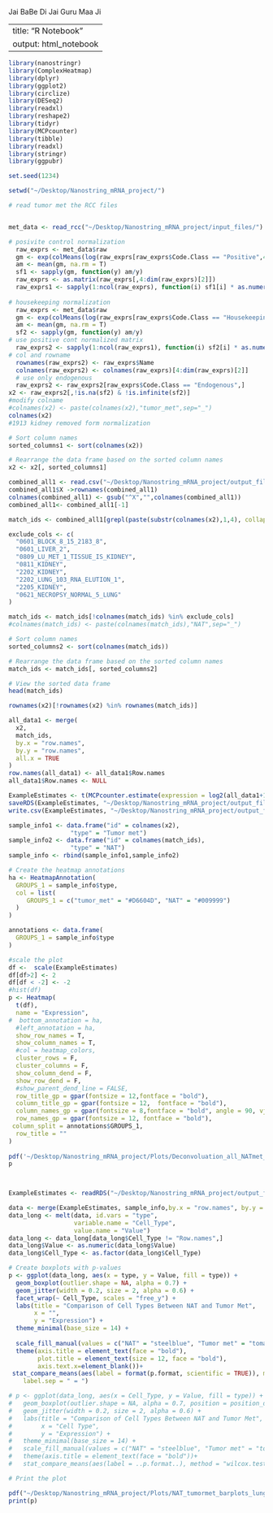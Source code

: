 Jai BaBe Di
Jai Guru Maa Ji

---
title: "R Notebook"
output: html_notebook
---

```r
library(nanostringr)
library(ComplexHeatmap)
library(dplyr)
library(ggplot2)
library(circlize)
library(DESeq2)
library(readxl)
library(reshape2)
library(tidyr)
library(MCPcounter)
library(tibble)
library(readxl)
library(stringr)
library(ggpubr)

set.seed(1234)

setwd("~/Desktop/Nanostring_mRNA_project/")
```

```r
# read tumor met the RCC files


met_data <- read_rcc("~/Desktop/Nanostring_mRNA_project/input_files/")

# posivite control normalization
  raw_exprs <- met_data$raw
  gm <- exp(colMeans(log(raw_exprs[raw_exprs$Code.Class == "Positive",4:dim(raw_exprs)[2]]), na.rm = T))
  am <- mean(gm, na.rm = T)
  sf1 <- sapply(gm, function(y) am/y)
  raw_exprs <- as.matrix(raw_exprs[,4:dim(raw_exprs)[2]])
  raw_exprs1 <- sapply(1:ncol(raw_exprs), function(i) sf1[i] * as.numeric(raw_exprs[,i]))
 
# housekeeping normalization
  raw_exprs <- met_data$raw
  gm <- exp(colMeans(log(raw_exprs[raw_exprs$Code.Class == "Housekeeping",4:dim(raw_exprs)[2]]), na.rm = T))
  am <- mean(gm, na.rm = T)
  sf2 <- sapply(gm, function(y) am/y)
# use positive cont normalized matrix
  raw_exprs2 <- sapply(1:ncol(raw_exprs1), function(i) sf2[i] * as.numeric(raw_exprs1[,i]))
# col and rowname  
  rownames(raw_exprs2) <- raw_exprs$Name
  colnames(raw_exprs2) <- colnames(raw_exprs)[4:dim(raw_exprs)[2]]
  # use only endogenous
  raw_exprs2 <- raw_exprs2[raw_exprs$Code.Class == "Endogenous",]
x2 <- raw_exprs2[,!is.na(sf2) & !is.infinite(sf2)]
#modify colname
#colnames(x2) <- paste(colnames(x2),"tumor_met",sep="_")
colnames(x2)
#1913 kidney removed form normalization
```


```r
# Sort column names
sorted_columns1 <- sort(colnames(x2))

# Rearrange the data frame based on the sorted column names
x2 <- x2[, sorted_columns1]

```


```r
combined_all1 <- read.csv("~/Desktop/Nanostring_mRNA_project/output_files/normalized_all_data.csv")
combined_all1$X ->rownames(combined_all1)
colnames(combined_all1) <- gsub("^X","",colnames(combined_all1))
combined_all1<- combined_all1[-1]
```


```r

match_ids <- combined_all1[grepl(paste(substr(colnames(x2),1,4), collapse = "|"), colnames(combined_all1))]

exclude_cols <- c(
  "0601_BLOCK_8_15_2183_8",
  "0601_LIVER_2",
  "0809_LU_MET_1_TISSUE_IS_KIDNEY",
  "0811_KIDNEY",
  "2202_KIDNEY",
  "2202_LUNG_103_RNA_ELUTION_1",
  "2205_KIDNEY",
  "0621_NECROPSY_NORMAL_5_LUNG"
)

match_ids <- match_ids[!colnames(match_ids) %in% exclude_cols]
#colnames(match_ids) <- paste(colnames(match_ids),"NAT",sep="_")
```


```r
# Sort column names
sorted_columns2 <- sort(colnames(match_ids))

# Rearrange the data frame based on the sorted column names
match_ids <- match_ids[, sorted_columns2]

# View the sorted data frame
head(match_ids)

```


```r
rownames(x2)[!rownames(x2) %in% rownames(match_ids)]
```

```r
all_data1 <- merge(
  x2, 
  match_ids, 
  by.x = "row.names", 
  by.y = "row.names", 
  all.x = TRUE
)
row.names(all_data1) <- all_data1$Row.names
all_data1$Row.names <- NULL
```



```r
ExampleEstimates <- t(MCPcounter.estimate(expression = log2(all_data1+1), featuresType = "HUGO_symbols"))
saveRDS(ExampleEstimates, "~/Desktop/Nanostring_mRNA_project/output_files/NAT_tumormet_celldecon_lungsample_edit.rds")
write.csv(ExampleEstimates, "~/Desktop/Nanostring_mRNA_project/output_files/NAT_tumormet_celldecon_lungsample_edit.csv")

```


```r
sample_info1 <- data.frame("id" = colnames(x2),
                 "type" = "Tumor met")
sample_info2 <- data.frame("id" = colnames(match_ids),
                 "type" = "NAT")
sample_info <- rbind(sample_info1,sample_info2)
```

```r

# Create the heatmap annotations
ha <- HeatmapAnnotation(
  GROUPS_1 = sample_info$type,
  col = list(
     GROUPS_1 = c("tumor_met" = "#D6604D", "NAT" = "#009999")
  )
)

annotations <- data.frame(
  GROUPS_1 = sample_info$type
)

#scale the plot
df <-  scale(ExampleEstimates)
df[df>2] <- 2
df[df < -2] <- -2
#hist(df)
p <- Heatmap(
  t(df),
  name = "Expression",
#  bottom_annotation = ha,
  #left_annotation = ha,
  show_row_names = T,
  show_column_names = T,
  #col = heatmap_colors,
  cluster_rows = F,
  cluster_columns = F,
  show_column_dend = F,
  show_row_dend = F,
  #show_parent_dend_line = FALSE,
  row_title_gp = gpar(fontsize = 12,fontface = "bold"),
  column_title_gp = gpar(fontsize = 12,  fontface = "bold"),
  column_names_gp = gpar(fontsize = 8,fontface = "bold", angle = 90, vjust = 1, hjust = 1),
  row_names_gp = gpar(fontsize = 12, fontface = "bold"),
 column_split = annotations$GROUPS_1,
  row_title = ""
)
  
pdf('~/Desktop/Nanostring_mRNA_project/Plots/Deconvoluation_all_NATmet_tumormet_plots_lungsample_edit.pdf', height = 5, width = 8)
p

  
```


```r


ExampleEstimates <- readRDS("~/Desktop/Nanostring_mRNA_project/output_files/NAT_tumormet_celldecon_lungsample_edit.rds")

data <- merge(ExampleEstimates, sample_info,by.x = "row.names", by.y = "id", all.x = TRUE)
data_long <- melt(data, id.vars = "type", 
                  variable.name = "Cell_Type", 
                  value.name = "Value")
data_long <- data_long[data_long$Cell_Type != "Row.names",]
data_long$Value <- as.numeric(data_long$Value)
data_long$Cell_Type <- as.factor(data_long$Cell_Type)

# Create boxplots with p-values
p <- ggplot(data_long, aes(x = type, y = Value, fill = type)) +
  geom_boxplot(outlier.shape = NA, alpha = 0.7) + 
  geom_jitter(width = 0.2, size = 2, alpha = 0.6) + 
  facet_wrap(~ Cell_Type, scales = "free_y") +
  labs(title = "Comparison of Cell Types Between NAT and Tumor Met",
       x = "", 
       y = "Expression") +
  theme_minimal(base_size = 14) +
  
  scale_fill_manual(values = c("NAT" = "steelblue", "Tumor met" = "tomato")) +
  theme(axis.title = element_text(face = "bold"),
        plot.title = element_text(size = 12, face = "bold"),
        axis.text.x=element_blank())+
 stat_compare_means(aes(label = format(p.format, scientific = TRUE)), method = "wilcox.test",label = "p.format", 
    label.sep = " = ") 

# p <- ggplot(data_long, aes(x = Cell_Type, y = Value, fill = type)) +
#   geom_boxplot(outlier.shape = NA, alpha = 0.7, position = position_dodge(width = 0.8)) + 
#   geom_jitter(width = 0.2, size = 2, alpha = 0.6) +
#   labs(title = "Comparison of Cell Types Between NAT and Tumor Met",
#        x = "Cell Type", 
#        y = "Expression") +
#   theme_minimal(base_size = 14) +
#   scale_fill_manual(values = c("NAT" = "steelblue", "Tumor met" = "tomato")) +
#   theme(axis.title = element_text(face = "bold"))+
#   stat_compare_means(aes(label = ..p.format..), method = "wilcox.test")

# Print the plot

pdf("~/Desktop/Nanostring_mRNA_project/Plots/NAT_tumormet_barplots_lungsample_edit.pdf", bg = "white", height = 9 , width = 9)
print(p)

```


